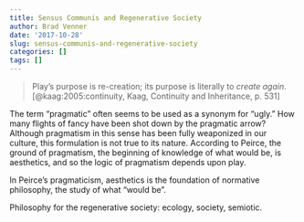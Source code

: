 ```yaml
---
title: Sensus Communis and Regenerative Society
author: Brad Venner
date: '2017-10-28'
slug: sensus-communis-and-regenerative-society
categories: []
tags: []
---
```


> Play’s purpose is re-creation; its purpose is literally to <em>create again</em>.
[@kaag:2005:continuity, Kaag, Continuity and Inheritance, p. 531]

The term “pragmatic” often seems to be used as a synonym for “ugly.”  How many flights of fancy have been shot down by the pragmatic arrow?  Although pragmatism in this sense has been fully weaponized in our culture, this formulation is not true to its nature.  According to Peirce, the ground of pragmatism, the beginning of knowledge of what would be, is aesthetics, and so the logic of pragmatism depends upon play.

In Peirce’s pragmaticism, aesthetics is the foundation of normative philosophy, the study of what “would be”.

Philosophy for the regenerative society:  ecology, society, semiotic.
